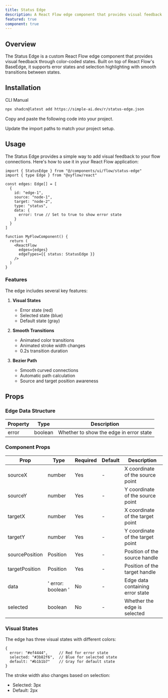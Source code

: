 ```yaml
---
title: Status Edge
description: A React Flow edge component that provides visual feedback through color-coded states
featured: true
component: true
---
```


<ComponentPreview name="status-edge-demo" description="An example of a Status Edge with error and selection states" />

## Overview

The Status Edge is a custom React Flow edge component that provides visual feedback through color-coded states. Built on top of React Flow's BaseEdge, it supports error states and selection highlighting with smooth transitions between states.

## Installation

<Tabs defaultValue="cli">

<TabsList>
  <TabsTrigger value="cli">CLI</TabsTrigger>
  <TabsTrigger value="manual">Manual</TabsTrigger>
</TabsList>

<TabsContent value="cli">

```bash
npx shadcn@latest add https://simple-ai.dev/r/status-edge.json
```

</TabsContent>

<TabsContent value="manual">

<Steps>

<Step>Copy and paste the following code into your project.</Step>

<ComponentSource name="status-edge" />

<Step>Update the import paths to match your project setup.</Step>

</Steps>

</TabsContent>

</Tabs>

## Usage

The Status Edge provides a simple way to add visual feedback to your flow connections. Here's how to use it in your React Flow application:

```tsx
import { StatusEdge } from "@/components/ui/flow/status-edge"
import { type Edge } from "@xyflow/react"

const edges: Edge[] = [
  {
    id: "edge-1",
    source: "node-1",
    target: "node-2",
    type: "status",
    data: {
      error: true // Set to true to show error state
    }
  }
]

function MyFlowComponent() {
  return (
    <ReactFlow
      edges={edges}
      edgeTypes={{ status: StatusEdge }}
    />
  )
}
```

### Features

The edge includes several key features:

1. **Visual States**
   - Error state (red)
   - Selected state (blue)
   - Default state (gray)

2. **Smooth Transitions**
   - Animated color transitions
   - Animated stroke width changes
   - 0.2s transition duration

3. **Bezier Path**
   - Smooth curved connections
   - Automatic path calculation
   - Source and target position awareness

## Props

### Edge Data Structure

| Property | Type | Description |
| --- | --- | --- |
| error | boolean | Whether to show the edge in error state |

### Component Props

| Prop | Type | Required | Default | Description |
| --- | --- | --- | --- | --- |
| sourceX | number | Yes | - | X coordinate of the source point |
| sourceY | number | Yes | - | Y coordinate of the source point |
| targetX | number | Yes | - | X coordinate of the target point |
| targetY | number | Yes | - | Y coordinate of the target point |
| sourcePosition | Position | Yes | - | Position of the source handle |
| targetPosition | Position | Yes | - | Position of the target handle |
| data | ' error: boolean ' | No | - | Edge data containing error state |
| selected | boolean | No | - | Whether the edge is selected |

### Visual States

The edge has three visual states with different colors:

```tsx
{
  error: "#ef4444",     // Red for error state
  selected: "#3b82f6",  // Blue for selected state
  default: "#b1b1b7"    // Gray for default state
}
```

The stroke width also changes based on selection:
- Selected: 3px
- Default: 2px
